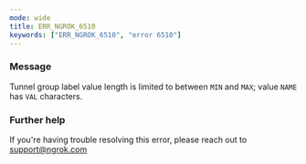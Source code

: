 ```yaml
---
mode: wide
title: ERR_NGROK_6510
keywords: ["ERR_NGROK_6510", "error 6510"]
---
```


### Message

Tunnel group label value length is limited to between `MIN` and `MAX`; value `NAME` has `VAL` characters.

### Further help

If you're having trouble resolving this error, please reach out to [support@ngrok.com](mailto:support@ngrok.com?subject=Help%20with%20ERR_NGROK_6510)
